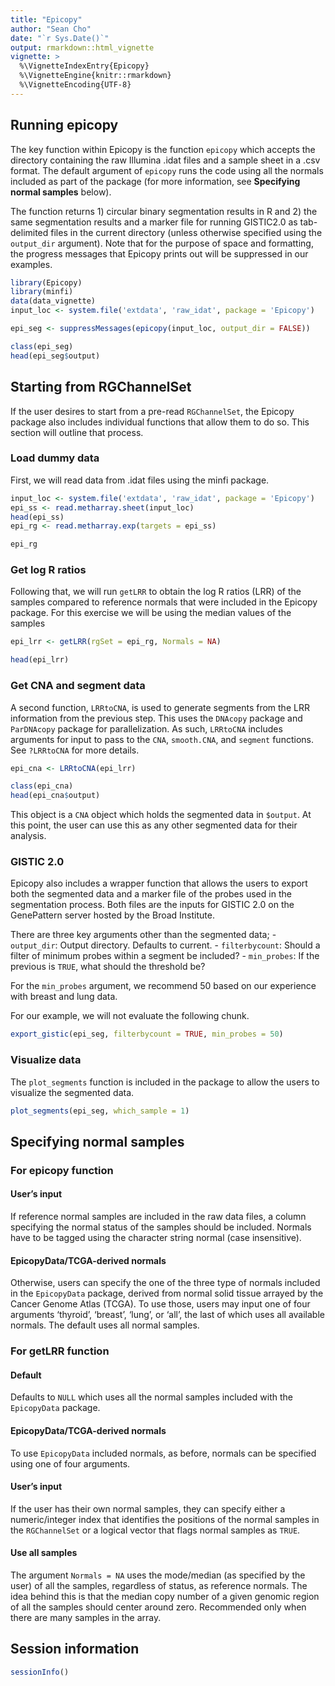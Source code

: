 ```yaml
---
title: "Epicopy"
author: "Sean Cho"
date: "`r Sys.Date()`"
output: rmarkdown::html_vignette
vignette: >
  %\VignetteIndexEntry{Epicopy}
  %\VignetteEngine{knitr::rmarkdown}
  %\VignetteEncoding{UTF-8}
---
```


## Running epicopy

The key function within Epicopy is the function `epicopy` which accepts the directory containing the raw Illumina .idat files and a sample sheet in a .csv format. The default argument of `epicopy` runs the code using all the normals included as part of the package (for more information, see **Specifying normal samples** below). 

The function returns 1) circular binary segmentation results in R and 2) the same segmentation results and a marker file for running GISTIC2.0 as tab-delimited files in the current directory (unless otherwise specified using the `output_dir` argument). Note that for the purpose of space and formatting, the progress messages that Epicopy prints out will be suppressed in our examples.

```r
library(Epicopy)
library(minfi)
data(data_vignette)
input_loc <- system.file('extdata', 'raw_idat', package = 'Epicopy')
```

```r
epi_seg <- suppressMessages(epicopy(input_loc, output_dir = FALSE))
```

```r
class(epi_seg)
head(epi_seg$output)
```

## Starting from RGChannelSet

If the user desires to start from a pre-read `RGChannelSet`, the Epicopy package also includes individual functions that allow them to do so. This section will outline that process.

### Load dummy data

First, we will read data from .idat files using the minfi package.

```r
input_loc <- system.file('extdata', 'raw_idat', package = 'Epicopy')
epi_ss <- read.metharray.sheet(input_loc)
head(epi_ss)
epi_rg <- read.metharray.exp(targets = epi_ss)
```

```r
epi_rg
```

### Get log R ratios

Following that, we will run `getLRR` to obtain the log R ratios (LRR) of the samples compared to reference normals that were included in the Epicopy package. For this exercise we will be using the median values of the samples

```r
epi_lrr <- getLRR(rgSet = epi_rg, Normals = NA)
```

```r
head(epi_lrr)
```

### Get CNA and segment data

A second function, `LRRtoCNA`, is used to generate segments from the LRR information from the previous step. This uses the `DNAcopy` package and `ParDNAcopy` package for parallelization. As such, `LRRtoCNA` includes arguments for input to pass to the `CNA`, `smooth.CNA`, and `segment` functions. See `?LRRtoCNA` for more details.

```r
epi_cna <- LRRtoCNA(epi_lrr)
```

```r
class(epi_cna)
head(epi_cna$output)
```

This object is a `CNA` object which holds the segmented data in `$output`. At this point, the user can use this as any other segmented data for their analysis.

### GISTIC 2.0

Epicopy also includes a wrapper function that allows the users to export both the segmented data and a marker file of the probes used in the segmentation process. Both files are the inputs for GISTIC 2.0 on the GenePattern server hosted by the Broad Institute.

There are three key arguments other than the segmented data;
- `output_dir`: Output directory. Defaults to current.
- `filterbycount`: Should a filter of minimum probes within a segment be included?
- `min_probes`: If the previous is `TRUE`, what should the threshold be?

For the `min_probes` argument, we recommend 50 based on our experience with breast and lung data.

For our example, we will not evaluate the following chunk.

```r
export_gistic(epi_seg, filterbycount = TRUE, min_probes = 50)
```

### Visualize data

The `plot_segments` function is included in the package to allow the users to visualize the segmented data.

```r
plot_segments(epi_seg, which_sample = 1)
```


## Specifying normal samples

### For epicopy function

#### User's input
If reference normal samples are included in the raw data files, a column specifying the normal status of the samples should be included. Normals have to be tagged using the character string normal (case insensitive).  

#### EpicopyData/TCGA-derived normals
Otherwise, users can specify the one of the three type of normals included in the `EpicopyData` package, derived from normal solid tissue arrayed by the Cancer Genome Atlas (TCGA). To use those, users may input one of four arguments 'thyroid', 'breast', 'lung', or 'all', the last of which uses all available normals. The default uses all normal samples.

### For getLRR function

#### Default
Defaults to `NULL` which uses all the normal samples included with the `EpicopyData` package.

#### EpicopyData/TCGA-derived normals
To use `EpicopyData` included normals, as before, normals can be specified using one of four arguments. 

#### User's input
If the user has their own normal samples, they can specify either a numeric/integer index that identifies the positions of the normal samples in the `RGChannelSet` or a logical vector that flags normal samples as `TRUE`.

#### Use all samples
The argument `Normals = NA` uses the mode/median (as specified by the user) of all the samples, regardless of status, as reference normals. The idea behind this is that the median copy number of a given genomic region of all the samples should center around zero. Recommended only when there are many samples in the array.

## Session information

```r
sessionInfo()
```